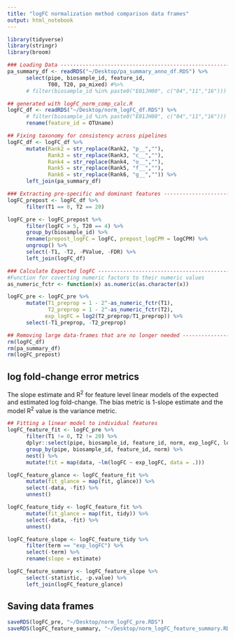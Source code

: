 ```yaml
---
title: "logFC normalization method comparison data frames"
output: html_notebook
---
```


```r
library(tidyverse)
library(stringr)
library(broom)
```


```r
### Loading Data ---------------------------------------------------------------
pa_summary_df <- readRDS("~/Desktop/pa_summary_anno_df.RDS") %>% 
      select(pipe, biosample_id, feature_id, 
             T00, T20, pa_mixed) #%>% 
      # filter(biosample_id %in% paste0("E01JH00", c("04","11","16")))

## generated with logFC_norm_comp_calc.R 
logFC_df <- readRDS("~/Desktop/norm_logFC_df.RDS") %>%
      # filter(biosample_id %in% paste0("E01JH00", c("04","11","16"))) %>% 
      rename(feature_id = OTUname)

## Fixing taxonomy for consistency across pipelines
logFC_df <- logFC_df %>% 
      mutate(Rank2 = str_replace(Rank2, "p__",""),
             Rank3 = str_replace(Rank3, "c__",""),
             Rank4 = str_replace(Rank4, "o__",""),
             Rank5 = str_replace(Rank5, "f__",""),
             Rank6 = str_replace(Rank6, "g__","")) %>% 
      left_join(pa_summary_df)
```

```r
### Extracting pre-specific and dominant features ------------------------------
logFC_prepost <- logFC_df %>% 
      filter(T1 == 0, T2 == 20)

logFC_pre <- logFC_prepost %>% 
      filter(logFC > 5, T20 == 4) %>% 
      group_by(biosample_id) %>% 
      rename(prepost_logFC = logFC, prepost_logCPM = logCPM) %>% 
      ungroup() %>% 
      select(-T1, -T2, -PValue, -FDR) %>% 
      left_join(logFC_df)

### Calculate Expected logFC --------------------------------------------------- 
#Function for coverting numeric factors to their numeric values
as_numeric_fctr <- function(x) as.numeric(as.character(x))

logFC_pre <- logFC_pre %>% 
      mutate(T1_preprop = 1 - 2^-as_numeric_fctr(T1), 
             T2_preprop = 1 - 2^-as_numeric_fctr(T2),
            exp_logFC = log2(T2_preprop/T1_preprop)) %>% 
      select(-T1_preprop, -T2_preprop)

## Removing large data-frames that are no longer needed ------------------------
rm(logFC_df)
rm(pa_summary_df)
rm(logFC_prepost)
```


## log fold-change error metrics 
The slope estimate and R^2^ for feature level linear models of the expected and estimated log fold-change. The bias metric is 1-slope estimate and the model R^2^ value is the variance metric.

```r
## Fitting a linear model to individual features
logFC_feature_fit <- logFC_pre %>% 
      filter(T1 != 0, T2 != 20) %>% 
      dplyr::select(pipe, biosample_id, feature_id, norm, exp_logFC, logFC) %>%
      group_by(pipe, biosample_id, feature_id, norm) %>% 
      nest() %>% 
      mutate(fit = map(data, ~lm(logFC ~ exp_logFC, data = .)))

logFC_feature_glance <- logFC_feature_fit %>% 
      mutate(fit_glance = map(fit, glance)) %>% 
      select(-data, -fit) %>% 
      unnest()

logFC_feature_tidy <- logFC_feature_fit %>% 
      mutate(fit_glance = map(fit, tidy)) %>% 
      select(-data, -fit) %>% 
      unnest()

logFC_feature_slope <- logFC_feature_tidy %>% 
      filter(term == "exp_logFC") %>% 
      select(-term) %>% 
      rename(slope = estimate)

logFC_feature_summary <- logFC_feature_slope %>% 
      select(-statistic, -p.value) %>% 
      left_join(logFC_feature_glance)
```


## Saving data frames
```r
saveRDS(logFC_pre, "~/Desktop/norm_logFC_pre.RDS")
saveRDS(logFC_feature_summary, "~/Desktop/norm_logFC_feature_summary.RDS")
```